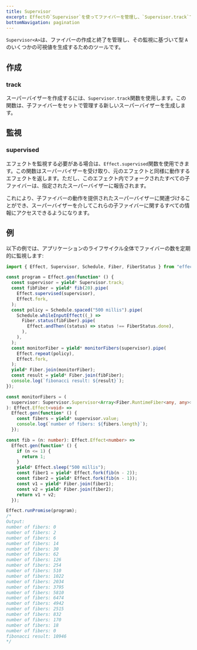```yaml
---
title: Supervisor
excerpt: Effectの`Supervisor`を使ってファイバーを管理し、`Supervisor.track`でスーパーバイザーを作成し、`Effect.supervised`でエフェクトを監視する方法について学びましょう。スーパーバイザーを使用してアプリケーションのライフサイクル全体でファイバーを定期的に監視する例を探ってみましょう。
bottomNavigation: pagination
---
```


`Supervisor<A>`は、ファイバーの作成と終了を管理し、その監視に基づいて型 `A` のいくつかの可視値を生成するためのツールです。

## 作成

### track

スーパーバイザーを作成するには、`Supervisor.track`関数を使用します。この関数は、子ファイバーをセットで管理する新しいスーパーバイザーを生成します。

## 監視

### supervised

エフェクトを監視する必要がある場合は、`Effect.supervised`関数を使用できます。この関数はスーパーバイザーを受け取り、元のエフェクトと同様に動作するエフェクトを返します。ただし、このエフェクト内でフォークされたすべての子ファイバーは、指定されたスーパーバイザーに報告されます。

これにより、子ファイバーの動作を提供されたスーパーバイザーに関連づけることができ、スーパーバイザーを介してこれらの子ファイバーに関するすべての情報にアクセスできるようになります。

## 例

以下の例では、アプリケーションのライフサイクル全体でファイバーの数を定期的に監視します:

```ts twoslash
import { Effect, Supervisor, Schedule, Fiber, FiberStatus } from "effect";

const program = Effect.gen(function* () {
  const supervisor = yield* Supervisor.track;
  const fibFiber = yield* fib(20).pipe(
    Effect.supervised(supervisor),
    Effect.fork,
  );
  const policy = Schedule.spaced("500 millis").pipe(
    Schedule.whileInputEffect((_) =>
      Fiber.status(fibFiber).pipe(
        Effect.andThen((status) => status !== FiberStatus.done),
      ),
    ),
  );
  const monitorFiber = yield* monitorFibers(supervisor).pipe(
    Effect.repeat(policy),
    Effect.fork,
  );
  yield* Fiber.join(monitorFiber);
  const result = yield* Fiber.join(fibFiber);
  console.log(`fibonacci result: ${result}`);
});

const monitorFibers = (
  supervisor: Supervisor.Supervisor<Array<Fiber.RuntimeFiber<any, any>>>,
): Effect.Effect<void> =>
  Effect.gen(function* () {
    const fibers = yield* supervisor.value;
    console.log(`number of fibers: ${fibers.length}`);
  });

const fib = (n: number): Effect.Effect<number> =>
  Effect.gen(function* () {
    if (n <= 1) {
      return 1;
    }
    yield* Effect.sleep("500 millis");
    const fiber1 = yield* Effect.fork(fib(n - 2));
    const fiber2 = yield* Effect.fork(fib(n - 1));
    const v1 = yield* Fiber.join(fiber1);
    const v2 = yield* Fiber.join(fiber2);
    return v1 + v2;
  });

Effect.runPromise(program);
/*
Output:
number of fibers: 0
number of fibers: 2
number of fibers: 6
number of fibers: 14
number of fibers: 30
number of fibers: 62
number of fibers: 126
number of fibers: 254
number of fibers: 510
number of fibers: 1022
number of fibers: 2034
number of fibers: 3795
number of fibers: 5810
number of fibers: 6474
number of fibers: 4942
number of fibers: 2515
number of fibers: 832
number of fibers: 170
number of fibers: 18
number of fibers: 0
fibonacci result: 10946
*/
```
